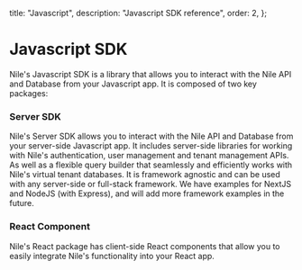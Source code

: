   title: "Javascript",
  description: "Javascript SDK reference",
  order: 2,
};

# Javascript SDK

Nile's Javascript SDK is a library that allows you to interact with the Nile API and Database from your Javascript app. It is composed of two key packages:

### Server SDK

Nile's Server SDK allows you to interact with the Nile API and Database from your server-side Javascript app.
It includes server-side libraries for working with Nile's authentication, user management and tenant management APIs.
As well as a flexible query builder that seamlessly and efficiently works with Nile's virtual tenant databases.
It is framework agnostic and can be used with any server-side or full-stack framework.
We have examples for NextJS and NodeJS (with Express), and will add more framework examples in the future.
<Cards>
  <Card file="./sdk-reference/javascript/server/index.mdx" root="reference" />
</Cards>


### React Component 

Nile's React package has client-side React components that allow you to easily integrate Nile's functionality into your React app.

<Cards>
  <Card file="./sdk-reference/javascript/react/index.mdx" root="reference" />
</Cards>

